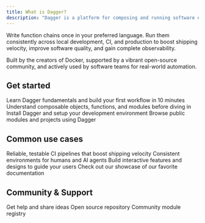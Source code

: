```yaml
---
title: What is Dagger?
description: "Dagger is a platform for composing and running software engineering workflows. It lets you build workflows from containers, LLMs, files, repositories, directories, and other resources as reusable components that run anywhere with full type safety and automatic caching."
---
```


Write function chains once in your preferred language. Run them consistently across local development, CI, and production to boost shipping velocity, improve software quality, and gain complete observability.

Built by the creators of Docker, supported by a vibrant open-source community, and actively used by software teams for real-world automation.

## Get started

<CardGroup cols={2}>
  <Card title="Quickstart" icon="rocket" href="./quickstart/workflow">
    Learn Dagger fundamentals and build your first workflow in 10 minutes
  </Card>
  <Card title="Core Concepts" icon="book" href="./quickstart/core-concepts">
    Understand composable objects, functions, and modules before diving in
  </Card>
  <Card title="Installation" icon="download" href="./installation">
    Install Dagger and setup your development environment
  </Card>
  <Card title="Examples" icon="eye" href="./examples">
    Browse public modules and projects using Dagger
  </Card>
</CardGroup>

## Common use cases

<CardGroup cols={2}>
  <Card
    title="Continuous Integration"
    icon="server"
    href="./use-cases/modern-ci"
  >
    Reliable, testable CI pipelines that boost shipping velocity
  </Card>
  <Card
    title="Development Environments"
    icon="user"
    href="./use-cases/development-environments"
  >
    Consistent environments for humans and AI agents
  </Card>
  <Card title="Testing & QA" icon="flask-conical" href="./use-cases/testing">
    Build interactive features and designs to guide your users
  </Card>
  <Card title="Get Inspiration" icon="heart" href="./examples/code">
    Check out our showcase of our favorite documentation
  </Card>
</CardGroup>

## Community & Support

<CardGroup cols={2}>
  <Card
    title="Discord community"
    icon="discord"
    href="https://discord.gg/dagger-io"
  >
    Get help and share ideas
  </Card>
  <Card title="GitHub" icon="github" href="https://github.com/dagger/dagger">
    Open source repository
  </Card>
  <Card title="Daggerverse" icon="pen-tool" href="https://daggerverse.dev">
    Community module registry
  </Card>
</CardGroup>
